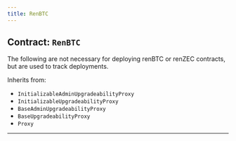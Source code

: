 ```yaml
---
title: RenBTC
---
```



<DocTag type={DocType.Reference} />

## Contract: `RenBTC`



The following are not necessary for deploying renBTC or renZEC contracts,
but are used to track deployments.

Inherits from:

- `InitializableAdminUpgradeabilityProxy`
- `InitializableUpgradeabilityProxy`
- `BaseAdminUpgradeabilityProxy`
- `BaseUpgradeabilityProxy`
- `Proxy`


<hr />




